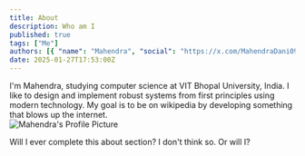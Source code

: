 ```yaml
---
title: About
description: Who am I
published: true
tags: ["Me"]
authors: [{ "name": "Mahendra", "social": "https://x.com/MahendraDani09" }]
date: 2025-01-27T17:53:00Z
---
```


<div className="flex justify-start items-start gap-2 text-sm">
  <div className="flex flex-col justify-start items-start">
    <span className="text-pretty">
      I'm Mahendra, studying computer science at VIT Bhopal University, India.
    </span>
    <span className="text-pretty">
      I like to design and implement robust systems from first principles using
      modern technology.
    </span>
    <span className="text-pretty">
      My goal is to be on wikipedia by developing something that blows up the
      internet.
    </span>
  </div>
  <div className="w-44 h-44">
    <Image
      src="/static/blogs/me.jpeg"
      height={400}
      width={300}
      className="rounded-full"
      alt="Mahendra's Profile Picture"
    />
  </div>
</div>

Will I ever complete this about section? I don't think so. Or will I?

